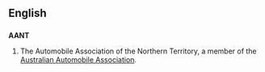 ==English==

==={{acronym}}===
'''AANT'''

# The Automobile Association of the Northern Territory, a member of the [[w:Australian Automobile Association|Australian Automobile Association]].